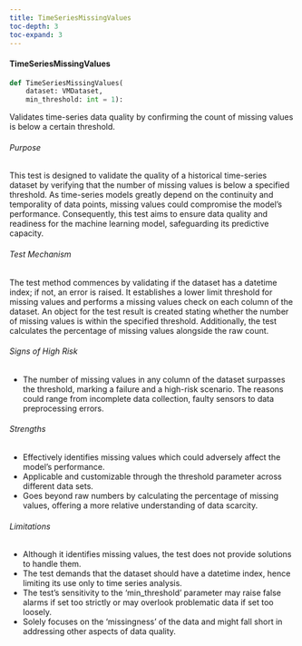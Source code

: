 ```yaml
---
title: TimeSeriesMissingValues
toc-depth: 3
toc-expand: 3
---
```






 
#### TimeSeriesMissingValues

```python
def TimeSeriesMissingValues(
    dataset: VMDataset,
    min_threshold: int = 1):
```

Validates time-series data quality by confirming the count of missing values is below a certain threshold.

###### Purpose

This test is designed to validate the quality of a historical time-series dataset by verifying that the number of
missing values is below a specified threshold. As time-series models greatly depend on the continuity and
temporality of data points, missing values could compromise the model's performance. Consequently, this test aims
to ensure data quality and readiness for the machine learning model, safeguarding its predictive capacity.

###### Test Mechanism

The test method commences by validating if the dataset has a datetime index; if not, an error is raised. It
establishes a lower limit threshold for missing values and performs a missing values check on each column of the
dataset. An object for the test result is created stating whether the number of missing values is within the
specified threshold. Additionally, the test calculates the percentage of missing values alongside the raw count.

###### Signs of High Risk

- The number of missing values in any column of the dataset surpasses the threshold, marking a failure and a
high-risk scenario. The reasons could range from incomplete data collection, faulty sensors to data preprocessing
errors.

###### Strengths

- Effectively identifies missing values which could adversely affect the model’s performance.
- Applicable and customizable through the threshold parameter across different data sets.
- Goes beyond raw numbers by calculating the percentage of missing values, offering a more relative understanding
of data scarcity.

###### Limitations

- Although it identifies missing values, the test does not provide solutions to handle them.
- The test demands that the dataset should have a datetime index, hence limiting its use only to time series
analysis.
- The test's sensitivity to the 'min_threshold' parameter may raise false alarms if set too strictly or may
overlook problematic data if set too loosely.
- Solely focuses on the 'missingness' of the data and might fall short in addressing other aspects of data quality.




 